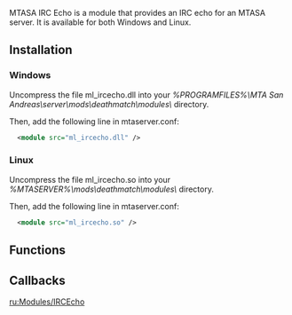 {{Outdated|This module only works on DP2.3, use [[/resource:irc.md|resource:irc]] for now}}

{{Module_Info|
  name           = MTASA IRC Echo |
  version        = 2.1 |
  author         = [[/User:VRocker.md|VRocker]] |
  module_website = ''Not available'' |
  download_link  = [http://liberty-unleashed.co.uk/MTA/IRC%20Echo%20Script%20v2.zip Here] |
  license        = ''Unlicensed'' |
  written_in     = C++ |
  operating_system = Cross-platform |
  compatible_with = DP2.3 |
}}
MTASA IRC Echo is a module that provides an IRC echo for an MTASA server. It is available for both Windows and Linux.

==Installation==
===Windows===
Uncompress the file ml_ircecho.dll into your ''%PROGRAMFILES%\MTA San Andreas\server\mods\deathmatch\modules\'' directory.

Then, add the following line in mtaserver.conf:
<syntaxhighlight lang="xml">
  <module src="ml_ircecho.dll" />
</syntaxhighlight>

===Linux===
Uncompress the file ml_ircecho.so into your ''%MTASERVER%\mods\deathmatch\modules\'' directory.

Then, add the following line in mtaserver.conf:
<syntaxhighlight lang="xml">
  <module src="ml_ircecho.so" />
</syntaxhighlight>

==Functions==
{{Modules/IRCEcho/Functions}}

==Callbacks==
{{Modules/IRCEcho/Callbacks}}

[[/ru:Modules/IRCEcho.md|ru:Modules/IRCEcho]]